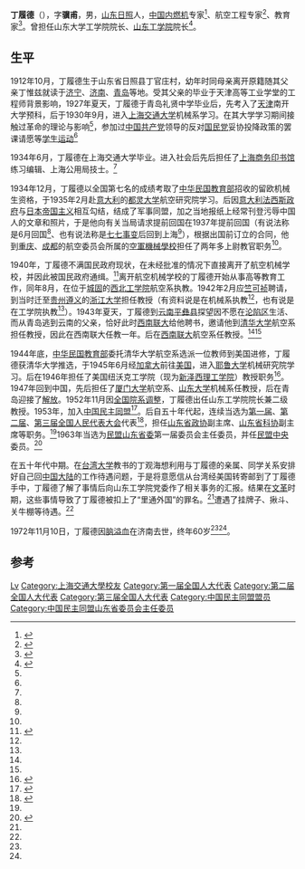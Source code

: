 '''丁履德'''（{{bd|1912年||1972年|11月10日}}），字'''骥甫'''，男，[[山东省|山东]][[日照市|日照]]人，[[中华人民共和国|中国]][[内燃机|内燃机]]专家<ref name=":0">{{Cite book|title=毕生致力于教育事业的丁履德教授|last=韩明涛、王历生、杨云雷（主编）|first=百年纪人|publisher=知识产权出版社|year=2004年|isbn=9787801981059|location=北京|pages=第11页|url=https://www.sdu.edu.cn/info/1026/1064.htm|access-date=2020-08-19|archive-date=2022-03-02|archive-url=https://web.archive.org/web/20220302163318/https://www.sdu.edu.cn/info/1026/1064.htm}}</ref>、航空工程专家<ref name=":1">{{Cite book|title=逝世人物(二)·丁履德|last=李化诚、史学通 主编|first=山东年鉴-1988年|publisher=世界知识出版社|year=1993|isbn=7-5012-0195-1|location=|pages=第793-794页|url=https://kns.cnki.net/kcms/detail/detail.aspx?dbcode=CYFD&filename=N2006010114001882&dbname=CYFD200701|access-date=2020-08-19|archive-date=2021-05-22|archive-url=https://web.archive.org/web/20210522133334/https://kns.cnki.net/kcms/detail/detail.aspx?dbcode=CYFD&filename=N2006010114001882&dbname=CYFD200701}}</ref>、教育家<ref>{{Cite web|title=日照丁氏家族六百年兴盛之路|url=http://pad.cssn.cn/wx/wx_gxt/201310/t20131028_727445.shtml|accessdate=2020-08-19|author=丁肇国|date=2013-05-06|format=|publisher=中国社会科学网|language=}}{{Dead link}}</ref>。曾担任山东大学工学院院长、[[山东工学院|山东工学院]]院长<ref name=":2">{{Cite web|title=著名内燃机专家、教育家丁履德|url=http://www.sdmm.org.cn/bencandy.php?fid=44&id=2144|accessdate=2020-08-19|author=|date=|format=|publisher=山东民盟|language=}}</ref>。

== 生平 ==
1912年10月，丁履德生于山东省日照县丁官庄村，幼年时同母亲离开原籍随其父亲丁惟兹就读于[[济宁市|济宁]]、[[济南市|济南]]、[[青岛市|青岛]]等地。受其父亲的毕业于天津高等工业学堂的工程师背景影响，1927年夏天，丁履德于青岛礼贤中学毕业后，先考入了[[天津市|天津]]南开大学预科，后于1930年9月，进入[[上海交通大学|上海交通大学]]机械系学习。在其大学学习期间接触过革命的理论与影响<ref name=":0" />，参加过[[中国共产党|中国共产党]]领导的反对[[中國國民黨|国民党]]妥协投降政策的罢课请愿等[[學生運動|学生运动]]<ref name=":2" />

1934年6月，丁履德在上海交通大学毕业。进入社会后先后担任了[[商务印书馆|上海商务印书馆]]练习编辑、上海公用局技士。<ref name=":0" />

1934年12月，丁履德以全国第七名的成绩考取了[[中華民國教育部|中华民国教育部]]招收的留欧机械生资格，于1935年2月赴[[意大利|意大利]]的[[都灵大学|都灵大学]]航空研究院学习。后因[[国家法西斯党|意大利法西斯政府]]与[[大日本帝国|日本帝国主义]]相互勾结，结成了军事同盟，加之当地报纸上经常刊登污辱中国人的文章和照片，于是他向有关当局请求提前回国在1937年提前回国（有说法称是6月回国<ref name=":0" />、也有说法称是[[七七事变|七七事变]]后回到上海<ref name=":2" />），根据出国前订立的合同，他到[[重庆市|重庆]]、[[成都市|成都]]的航空委员会所属的[[中央航空機械學校|空軍機械學校]]担任了两年多上尉教官职务<ref name=":2" />。

1940年，丁履德不满国民政府现状，在未经批准的情况下直接离开了航空机械学校，并因此被国民政府通缉。<ref name=":3">{{Cite journal|title=怀念老科学家丁履德|author=郭一民|url=http://www.cnki.com.cn/Article/CJFDTotal-MINZ199207030.htm|journal=《民主》|issue=07期|doi=10.19402/j.cnki.zgmz.1992.07.031|others=|year=1992年|volume=|page=第45页|pmid=|access-date=2020-08-19|archive-date=2021-05-22|archive-url=https://web.archive.org/web/20210522133250/http://www.cnki.com.cn/Article/CJFDTotal-MINZ199207030.htm}}</ref>离开航空机械学校的丁履德开始从事高等教育工作，同年8月，在位于[[城固县|城固]]的[[西北工学院|西北工学院]]航空系执教。1942年2月应[[竺可桢|竺可祯]]聘请，到当时迁至[[贵州省|贵州]][[遵义市|遵义]]的[[浙江大学|浙江大学]]担任教授（有资料说是在机械系执教<ref name=":2" />，也有说是在工学院执教<ref name=":3" />）。1943年夏天，丁履德到[[云南省|云南]][[平彝縣|平彝县]]探望因不愿在[[淪陷區|沦陷区]]生活、而从青岛逃到云南的父亲，恰好此时[[西南联大|西南联大]]给他聘书，邀请他到[[清华大学|清华大学]]航空系担任教授，因此在西南联大任教一年。后在[[国立西南联合大学|西南联大]]航空系任教授。<ref name=":0" /><ref name=":2" />

1944年底，[[中華民國教育部|中华民国教育部]]委托清华大学航空系选派一位教师到美国进修，丁履德获清华大学推选，于1945年6月经[[加拿大|加拿大]]前往[[美国|美国]]，进入[[耶鲁大学|耶鲁大学]]机械研究院学习。后在1946年担任了美国纽沃克工学院（现为[[新澤西理工學院|新泽西理工学院]]）教授职务<ref>{{Cite web|title=日照丁氏时代和知识的前行者|url=https://epaper.qlwb.com.cn/qlwb/PDF/20141215/B04.pdf|accessdate=2020-08-19|author=|date=2014-12-15|format=|publisher=齐鲁晚报|language=|quote=“还有丁履德,毕业于上海交通大学,在耶鲁大学深造,1946年担任美国纽沃克工学院教授,1950年担任山东大学工学院院长。”刘少华说。|archive-date=2021-05-22|archive-url=https://web.archive.org/web/20210522133519/https://epaper.qlwb.com.cn/qlwb/PDF/20141215/B04.pdf}}</ref>。1947年回到中国，先后担任了[[厦门大学|厦门大学]]航空系、[[山东大学|山东大学]]机械系任教授，后在青岛迎接了[[解放|解放]]。1952年11月因[[中国高等院校院系调整|全国院系调整]]，丁履德出任山东工学院院长兼二级教授。1953年，加入[[中国民主同盟|中国民主同盟]]<ref>{{Cite book|title=济南近代以来历史人物>>二、三画|last=张福山 主编|first=济南年鉴-1993年|publisher=济南出版社|year=1993年|isbn=7-80572-795-3|location=|pages=第275页|url=https://kns.cnki.net/KCMS/detail/detail.aspx?dbcode=CYFD&dbname=CYFD2006&filename=N2006040504001142|access-date=2020-08-19|archive-date=2021-05-22|archive-url=https://web.archive.org/web/20210522133340/https://kns.cnki.net/KCMS/detail/detail.aspx?dbcode=CYFD&dbname=CYFD2006&filename=N2006040504001142}}</ref>。后自五十年代起，连续当选为[[第一届全国人民代表大会|第一届]]、[[第二届全国人民代表大会|第二届]]、[[第三届全国人民代表大会|第三届全国人民代表大会]]代表<ref>{{cite book|author=全国人民代表大会常务委员会办公厅|title=中华人民共和国第一届全国人民代表大会代表名单|year=1955年|publisher=全国人民代表大会常务委员会办公厅|url=http://book.ucdrs.superlib.net/views/specific/2929/bookDetail.jsp?dxNumber=000005772167&d=546843D0AE2464CD1C95896344A85614&fenlei=04070402|access-date=2015-01-25|archive-date=2019-01-24|archive-url=https://web.archive.org/web/20190124105450/http://book.ucdrs.superlib.net/views/specific/2929/bookDetail.jsp?dxNumber=000005772167&d=546843D0AE2464CD1C95896344A85614&fenlei=04070402|dead-url=no}}</ref>，担任[[中国人民政治协商会议山东省委员会|山东省政协]]副主席、[[山东省科学技术协会|山东省科协]]副主席等职务。<ref name=":0" />1963年当选为[[中国民主同盟山东省委员会|民盟山东省委]]第一届委员会主任委员，并任[[中国民主同盟中央委员会|民盟中央]]委员。<ref>{{Cite web|title=山东民盟简介（2019年3月更新）|url=http://www.sdmm.org.cn/list.php?fid=11|accessdate=2020-08-19|author=|date=|format=|publisher=中国民主同盟山东省委员会|language=|archive-date=2020-01-10|archive-url=https://web.archive.org/web/20200110001425/http://www.sdmm.org.cn/list.php?fid=11|dead-url=no}}</ref>

在五十年代中期。在[[國立臺灣大學|台湾大学]]教书的丁观海想利用与丁履德的亲属、同学关系安排好自己回[[中国大陆|中国大陆]]的工作待遇问题，于是将意愿信从台湾经美国转寄邮到了丁履德手中，丁履德了解了事情后向山东工学院党委作了相关事务的汇报。结果在[[文化大革命|文革]]时期，这些事情导致了丁履德被扣上了“里通外国”的罪名。<ref name=":3" />遭遇了挂牌子、揪斗、关牛棚等待遇。<ref name=":0" />

1972年11月10日，丁履德因[[中風|脑溢血]]在济南去世，终年60岁<ref name=":1" /><ref name=":2" />。

== 参考 ==
{{reflist}}

{{Authority control}}
{{DEFAULTSORT:Ding丁}}
[[Category:丁姓|Lv]]
[[Category:上海交通大學校友|Category:上海交通大學校友]]
[[Category:第一届全国人大代表|Category:第一届全国人大代表]]
[[Category:第二届全国人大代表|Category:第二届全国人大代表]]
[[Category:第三届全国人大代表|Category:第三届全国人大代表]]
[[Category:中国民主同盟盟员|Category:中国民主同盟盟员]]
[[Category:中国民主同盟山东省委员会主任委员|Category:中国民主同盟山东省委员会主任委员]]